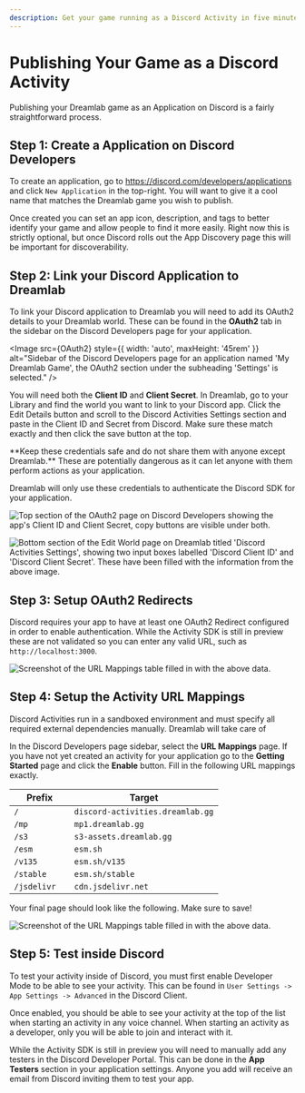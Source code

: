 ```yaml
---
description: Get your game running as a Discord Activity in five minutes!
---
```



# Publishing Your Game as a Discord Activity

Publishing your Dreamlab game as an Application on Discord is a fairly straightforward process.

## Step 1: Create a Application on Discord Developers

To create an application, go to https://discord.com/developers/applications and click `New Application` in the top-right.
You will want to give it a cool name that matches the Dreamlab game you wish to publish.

Once created you can set an app icon, description, and tags to better identify your game and allow people to find it more easily.
Right now this is strictly optional, but once Discord rolls out the App Discovery page this will be important for discoverability.

## Step 2: Link your Discord Application to Dreamlab

To link your Discord application to Dreamlab you will need to add its OAuth2 details to your Dreamlab world.
These can be found in the **OAuth2** tab in the sidebar on the Discord Developers page for your application.

<Image
  src={OAuth2}
  style={{ width: 'auto', maxHeight: '45rem' }}
  alt="Sidebar of the Discord Developers page for an application named 'My Dreamlab Game', the OAuth2 section under the subheading 'Settings' is selected."
/>

You will need both the **Client ID** and **Client Secret**. In Dreamlab, go to your Library and find the world you want to link to your Discord app.
Click the Edit Details button and scroll to the Discord Activities Settings section and paste in the Client ID and Secret from Discord.
Make sure these match exactly and then click the save button at the top.

<Callout type='error' emoji='⚠️'>
  **Keep these credentials safe and do not share them with anyone except Dreamlab.** These are potentially dangerous as it can let anyone with them perform actions as your application.

Dreamlab will only use these credentials to authenticate the Discord SDK for your application.

</Callout>

<Image src={DetailsDiscord} alt="Top section of the OAuth2 page on Discord Developers showing the app's Client ID and Client Secret, copy buttons are visible under both." />

<Image
  src={DetailsDreamlab}
  alt="Bottom section of the Edit World page on Dreamlab titled 'Discord Activities Settings', showing two input boxes labelled 'Discord Client ID' and 'Discord Client Secret'. These have been filled with the information from the above image."
/>

## Step 3: Setup OAuth2 Redirects

Discord requires your app to have at least one OAuth2 Redirect configured in order to enable authentication.
While the Activity SDK is still in preview these are not validated so you can enter any valid URL, such as `http://localhost:3000`.

<Image src={Redirects} alt='Screenshot of the URL Mappings table filled in with the above data.' />

## Step 4: Setup the Activity URL Mappings

Discord Activities run in a sandboxed environment and must specify all required external dependencies manually. Dreamlab will take care of

In the Discord Developers page sidebar, select the **URL Mappings** page. If you have not yet created an activity for your application go to the **Getting Started** page and click the **Enable** button.
Fill in the following URL mappings exactly.

| Prefix        | Target                           |
| ------------- | -------------------------------- |
| `/`           | `discord-activities.dreamlab.gg` |
| `/mp`         | `mp1.dreamlab.gg`                |
| `/s3`         | `s3-assets.dreamlab.gg`          |
| `/esm`        | `esm.sh`                         |
| `/v135`       | `esm.sh/v135`                    |
| `/stable`     | `esm.sh/stable`                  |
| `/jsdelivr  ` | `cdn.jsdelivr.net`               |

Your final page should look like the following. Make sure to save!

<Image src={UrlMappings} alt='Screenshot of the URL Mappings table filled in with the above data.' />

## Step 5: Test inside Discord

To test your activity inside of Discord, you must first enable Developer Mode to be able to see your activity.
This can be found in `User Settings -> App Settings -> Advanced` in the Discord Client.

Once enabled, you should be able to see your activity at the top of the list when starting an activity in any voice channel.
When starting an activity as a developer, only you will be able to join and interact with it.

While the Activity SDK is still in preview you will need to manually add any testers in the Discord Developer Portal.
This can be done in the **App Testers** section in your application settings. Anyone you add will receive an email from Discord
inviting them to test your app.
